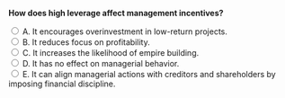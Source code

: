 ::: {.question-block}

<form onsubmit="event.preventDefault(); checkAnswer('module9_mcq_q27')" data-correct-answer="E">
<strong style="display: block;">How does high leverage affect management incentives?</strong>

<label><input type="radio" name="module9_mcq_q27" value="A"> A. It encourages overinvestment in low-return projects.</label><br>
<label><input type="radio" name="module9_mcq_q27" value="B"> B. It reduces focus on profitability.</label><br>
<label><input type="radio" name="module9_mcq_q27" value="C"> C. It increases the likelihood of empire building.</label><br>
<label><input type="radio" name="module9_mcq_q27" value="D"> D. It has no effect on managerial behavior.</label><br>
<label><input type="radio" name="module9_mcq_q27" value="E"> E. It can align managerial actions with creditors and shareholders by imposing financial discipline.</label><br>
</form>

<div id="feedback-module9_mcq_q27" class="feedback" data-status="" style="display:none;">
✅ E is correct. Required debt payments create pressure on managers to operate efficiently and focus on value creation.
</div>

:::

